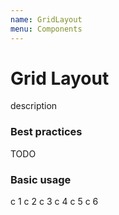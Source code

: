 ```yaml
---
name: GridLayout
menu: Components
---
```




# Grid Layout
description

### Best practices
TODO

### Basic usage
<Playground>
<GridLayout gridTemplateColumns={{ xs: '1fr 2fr', md: '1fr 1fr 1fr' }} gridTemplateRows='1fr 50vh 1fr'>
	<Card>
		c 1
	</Card>
	<Card>
		c 2
	</Card>
	<Card>
		c 3
	</Card>
	<Card>
		c 4
	</Card>
	<Card>
		c 5
	</Card>
	<Card>
		c 6
	</Card>
</GridLayout>
</Playground>

